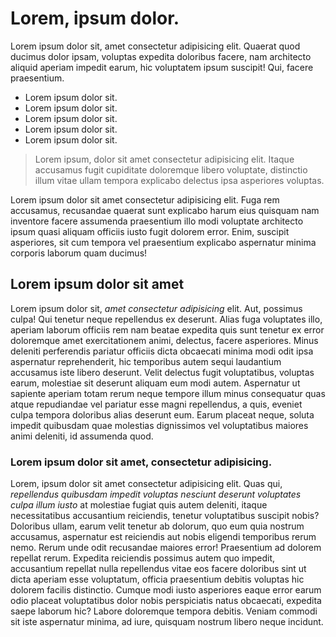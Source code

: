 # Lorem, ipsum dolor.

Lorem ipsum dolor sit, amet consectetur adipisicing elit. Quaerat quod ducimus dolor ipsam, voluptas expedita doloribus facere, nam architecto aliquid aperiam impedit earum, hic voluptatem ipsum suscipit! Qui, facere praesentium.

- Lorem ipsum dolor sit.
- Lorem ipsum dolor sit.
- Lorem ipsum dolor sit.
- Lorem ipsum dolor sit.
- Lorem ipsum dolor sit.

> Lorem ipsum, dolor sit amet consectetur adipisicing elit. Itaque accusamus fugit cupiditate doloremque libero voluptate, distinctio illum vitae ullam tempora explicabo delectus ipsa asperiores voluptas.

Lorem ipsum dolor sit amet consectetur adipisicing elit. Fuga rem accusamus, recusandae quaerat sunt explicabo harum eius quisquam nam inventore facere assumenda praesentium illo modi voluptate architecto ipsum quasi aliquam officiis iusto fugit dolorem error. Enim, suscipit asperiores, sit cum tempora vel praesentium explicabo aspernatur minima corporis laborum quam ducimus!

## Lorem ipsum dolor sit amet

Lorem ipsum dolor sit, _amet consectetur adipisicing_ elit. Aut, possimus culpa! Qui tenetur neque repellendus ex deserunt. Alias fuga voluptates illo, aperiam laborum officiis rem nam beatae expedita quis sunt tenetur ex error doloremque amet exercitationem animi, delectus, facere asperiores. Minus deleniti perferendis pariatur officiis dicta obcaecati minima modi odit ipsa aspernatur reprehenderit, hic temporibus autem sequi laudantium accusamus iste libero deserunt. Velit delectus fugit voluptatibus, voluptas earum, molestiae sit deserunt aliquam eum modi autem. Aspernatur ut sapiente aperiam totam rerum neque tempore illum minus consequatur quas atque repudiandae vel pariatur esse magni repellendus, a quis, eveniet culpa tempora doloribus alias deserunt eum. Earum placeat neque, soluta impedit quibusdam quae molestias dignissimos vel voluptatibus maiores animi deleniti, id assumenda quod.

### Lorem ipsum dolor sit amet, consectetur adipisicing.

Lorem, ipsum dolor sit amet consectetur adipisicing elit. Quas qui, _repellendus quibusdam impedit voluptas nesciunt deserunt voluptates culpa illum iusto_ at molestiae fugiat quis autem deleniti, itaque necessitatibus accusantium reiciendis, tenetur voluptatibus suscipit nobis? Doloribus ullam, earum velit tenetur ab dolorum, quo eum quia nostrum accusamus, aspernatur est reiciendis aut nobis eligendi temporibus rerum nemo. Rerum unde odit recusandae maiores error! Praesentium ad dolorem repellat rerum. Expedita reiciendis possimus autem quo impedit, accusantium repellat nulla repellendus vitae eos facere doloribus sint ut dicta aperiam esse voluptatum, officia praesentium debitis voluptas hic dolorem facilis distinctio. Cumque modi iusto asperiores eaque error earum odio placeat voluptatibus dolor nobis perspiciatis natus obcaecati, expedita saepe laborum hic? Labore doloremque tempora debitis. Veniam commodi sit iste aspernatur minima, ad iure, quisquam nostrum libero neque incidunt.

